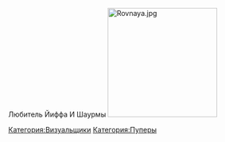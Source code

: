 
Любитель Йиффа И Шаурмы  
[[File:Rovnaya.jpg|thumb|220x220px]]

{{Инфобокс_для_пуперов|другие_ники = Шаурма |сферы_творчества = RYTP, Furry Fandom|год_начала = 2017|имя_фамилия = Ян Артановский|дата_рождения = 2004. 16 декабря|место_проживания = Антрацит |ссылки = Канал https://www.youtube.com/channel/UCzuz6U-JY4tt_dZfS9fnMZQ?view_as=subscriber}}
[[Категория:Визуальщики]]
[[Категория:Пуперы]]
